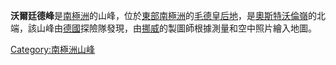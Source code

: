 {{coord|73|5|S|1|35|W|display=title}}

'''沃爾廷德峰'''是[[南極洲|南極洲]]的山峰，位於[[東部南極洲|東部南極洲]]的[[毛德皇后地|毛德皇后地]]，是[[奧斯特沃倫嶺|奧斯特沃倫嶺]]的北端，該山峰由[[德國|德國]]探險隊發現，由[[挪威|挪威]]的製圖師根據測量和空中照片繪入地圖。

{{Antarctica-geo-stub}}
[[Category:南極洲山峰|Category:南極洲山峰]]